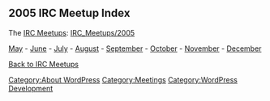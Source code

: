 == 2005 IRC Meetup Index ==
The [[IRC Meetups]]: [[IRC_Meetups/2005]]

[[IRC_Meetups/2005/May|May]] - [[IRC_Meetups/2005/June|June]] - [[IRC_Meetups/2005/July|July]] - [[IRC_Meetups/2005/August|August]] - [[IRC_Meetups/2005/September|September]] - [[IRC_Meetups/2005/October|October]] - [[IRC_Meetups/2005/November|November]] - [[IRC_Meetups/2005/December|December]]

<!-- holding for future use
[[IRC_Meetups/2005/January|January]] - [[IRC_Meetups/2005/February|February]] - [[IRC_Meetups/2005/March|March]] - [[IRC_Meetups/2005/April|April]] - [[IRC_Meetups/2005/May|May]] - [[IRC_Meetups/2005/June|June]] - [[IRC_Meetups/2005/August|August]] - [[IRC_Meetups/2005/September|September]] - [[IRC_Meetups/2005/October|October]] - [[IRC_Meetups/2005/November|November]] - [[IRC_Meetups/2005/December|December]]
-->


[[IRC Meetups|Back to IRC Meetups]]

[[Category:About WordPress]]
[[Category:Meetings]]
[[Category:WordPress Development]]